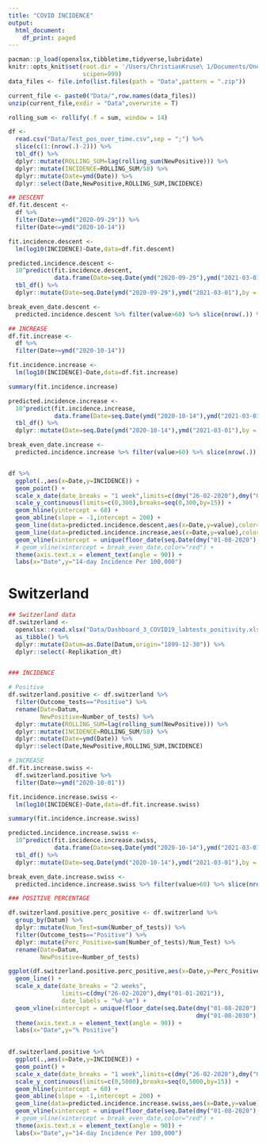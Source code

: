 ```yaml
---
title: "COVID INCIDENCE"
output:
  html_document:
    df_print: paged
---
```


```r
pacman::p_load(openxlsx,tibbletime,tidyverse,lubridate)
knitr::opts_knit$set(root.dir = '/Users/ChristianKruse\ 1/Documents/OneDrivePrivat/OneDrive/COVID_INCIDENCE',
                     scipen=999)
data_files <- file.info(list.files(path = "Data",pattern = ".zip"))
```

```r
current_file <- paste0("Data/",row.names(data_files))
unzip(current_file,exdir = "Data",overwrite = T)
```

```r
rolling_sum <- rollify(.f = sum, window = 14)
```


```r

df <- 
  read.csv("Data/Test_pos_over_time.csv",sep = ";") %>%
  slice(c(1:(nrow(.)-2))) %>% 
  tbl_df() %>%
  dplyr::mutate(ROLLING_SUM=lag(rolling_sum(NewPositive))) %>%
  dplyr::mutate(INCIDENCE=ROLLING_SUM/58) %>%
  dplyr::mutate(Date=ymd(Date)) %>%
  dplyr::select(Date,NewPositive,ROLLING_SUM,INCIDENCE)

```

```r

## DESCENT
df.fit.descent <- 
  df %>%
  filter(Date>=ymd("2020-09-29")) %>%
  filter(Date<=ymd("2020-10-14"))

fit.incidence.descent <- 
  lm(log10(INCIDENCE)~Date,data=df.fit.descent)

predicted.incidence.descent <- 
  10^predict(fit.incidence.descent,
             data.frame(Date=seq.Date(ymd("2020-09-29"),ymd("2021-03-01"),by = "1 day"))) %>%
  tbl_df() %>%
  dplyr::mutate(Date=seq.Date(ymd("2020-09-29"),ymd("2021-03-01"),by = "1 day"))

break_even_date.descent <- 
  predicted.incidence.descent %>% filter(value>60) %>% slice(nrow(.)) %>% .[["Date"]]

## INCREASE
df.fit.increase <- 
  df %>%
  filter(Date>=ymd("2020-10-14"))

fit.incidence.increase <- 
  lm(log10(INCIDENCE)~Date,data=df.fit.increase)

summary(fit.incidence.increase)

predicted.incidence.increase <- 
  10^predict(fit.incidence.increase,
             data.frame(Date=seq.Date(ymd("2020-10-14"),ymd("2021-03-01"),by = "1 day"))) %>%
  tbl_df() %>%
  dplyr::mutate(Date=seq.Date(ymd("2020-10-14"),ymd("2021-03-01"),by = "1 day"))

break_even_date.increase <- 
  predicted.incidence.increase %>% filter(value>60) %>% slice(nrow(.)) %>% .[["Date"]]



```

```r

df %>%
  ggplot(.,aes(x=Date,y=INCIDENCE)) +
  geom_point() +
  scale_x_date(date_breaks = "1 week",limits=c(dmy("26-02-2020"),dmy("01-01-2021")),date_labels = "%d-%m") +
  scale_y_continuous(limits=c(0,300),breaks=seq(0,300,by=15)) +
  geom_hline(yintercept = 60) +
  geom_abline(slope = -1,intercept = 200) +
  geom_line(data=predicted.incidence.descent,aes(x=Date,y=value),color="blue") +
  geom_line(data=predicted.incidence.increase,aes(x=Date,y=value),color="red") +
  geom_vline(xintercept = unique(floor_date(seq.Date(dmy("01-08-2020"),dmy("01-08-2030"),by="1 day"),"month"))) +
  # geom_vline(xintercept = break_even_date,color="red") +
  theme(axis.text.x = element_text(angle = 90)) +
  labs(x="Date",y="14-day Incidence Per 100,000")

```
# Switzerland

```r

## Switzerland data
df.switzerland <-
  openxlsx::read.xlsx("Data/Dashboard_3_COVID19_labtests_positivity.xlsx") %>% 
  as_tibble() %>% 
  dplyr::mutate(Datum=as.Date(Datum,origin="1899-12-30")) %>% 
  dplyr::select(-Replikation_dt)


### INCIDENCE

# Positive
df.switzerland.positive <- df.switzerland %>% 
  filter(Outcome_tests=="Positive") %>%
  rename(Date=Datum,
         NewPositive=Number_of_tests) %>% 
  dplyr::mutate(ROLLING_SUM=lag(rolling_sum(NewPositive))) %>%
  dplyr::mutate(INCIDENCE=ROLLING_SUM/58) %>%
  dplyr::mutate(Date=ymd(Date)) %>%
  dplyr::select(Date,NewPositive,ROLLING_SUM,INCIDENCE)

# INCREASE
df.fit.increase.swiss <- 
  df.switzerland.positive %>%
  filter(Date>=ymd("2020-10-01"))

fit.incidence.increase.swiss <- 
  lm(log10(INCIDENCE)~Date,data=df.fit.increase.swiss)

summary(fit.incidence.increase.swiss)

predicted.incidence.increase.swiss <- 
  10^predict(fit.incidence.increase.swiss,
             data.frame(Date=seq.Date(ymd("2020-10-14"),ymd("2021-03-01"),by = "1 day"))) %>%
  tbl_df() %>%
  dplyr::mutate(Date=seq.Date(ymd("2020-10-14"),ymd("2021-03-01"),by = "1 day"))

break_even_date.increase.swiss <- 
  predicted.incidence.increase.swiss %>% filter(value>60) %>% slice(nrow(.)) %>% .[["Date"]]

### POSITIVE PERCENTAGE

df.switzerland.positive.perc_positive <- df.switzerland %>% 
  group_by(Datum) %>% 
  dplyr::mutate(Num_Test=sum(Number_of_tests)) %>% 
  filter(Outcome_tests=="Positive") %>% 
  dplyr::mutate(Perc_Positive=sum(Number_of_tests)/Num_Test) %>%
  rename(Date=Datum,
         NewPositive=Number_of_tests)

ggplot(df.switzerland.positive.perc_positive,aes(x=Date,y=Perc_Positive)) +
  geom_line() +
  scale_x_date(date_breaks = "2 weeks",
               limits=c(dmy("26-02-2020"),dmy("01-01-2021")),
               date_labels = "%d-%m") +
  geom_vline(xintercept = unique(floor_date(seq.Date(dmy("01-08-2020"),
                                                     dmy("01-08-2030"),by="1 day"),"month"))) +
  theme(axis.text.x = element_text(angle = 90)) +
  labs(x="Date",y="% Positive")
  


```



```r

df.switzerland.positive %>%
  ggplot(.,aes(x=Date,y=INCIDENCE)) +
  geom_point() +
  scale_x_date(date_breaks = "1 week",limits=c(dmy("26-02-2020"),dmy("01-11-2020")),date_labels = "%d-%m") +
  scale_y_continuous(limits=c(0,5000),breaks=seq(0,5000,by=15)) +
  geom_hline(yintercept = 60) +
  geom_abline(slope = -1,intercept = 200) +
  geom_line(data=predicted.incidence.increase.swiss,aes(x=Date,y=value),color="red") +
  geom_vline(xintercept = unique(floor_date(seq.Date(dmy("01-08-2020"),dmy("01-08-2030"),by="1 day"),"month"))) +
  # geom_vline(xintercept = break_even_date,color="red") +
  theme(axis.text.x = element_text(angle = 90)) +
  labs(x="Date",y="14-day Incidence Per 100,000")

```






















